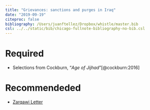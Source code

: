 ```yaml
---
title: "Grievances: sanctions and purges in Iraq"
date: "2019-09-19"
citeproc: false
bibliography: /Users/juanftellez/Dropbox/whistle/master.bib
csl: ../../static/bib/chicago-fullnote-bibliography-no-bib.csl
---
```


# Required

- <i class="fas fa-book"></i> Selections from Cockburn, "*Age of Jijhad*"[@cockburn:2016]


# Recommendeded

- [Zarqawi Letter](https://2001-2009.state.gov/p/nea/rls/31694.htm)